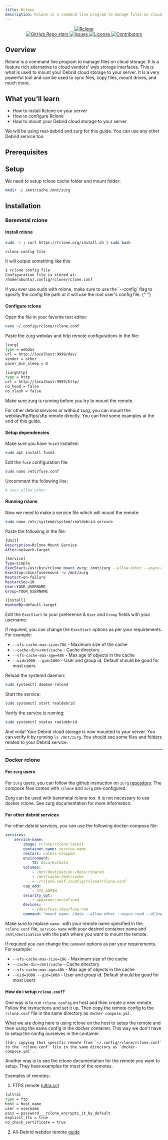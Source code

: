 ```yaml
---
title: Rclone
description: Rclone is a command line program to manage files on cloud storage.
---
```



<div align="center">
    <a href="https://rclone.org/">
        <img alt="Rclone" src="/img/rclone/rclone.png"></img>
    </a>
</div>

<div align="center">
    <a
        href="https://github.com/rclone/rclone/stargazers"
        style={{ display: "inline-block", marginRight: "10px" }}
    >
        <img
            alt="GitHub Repo stars"
            src="https://img.shields.io/github/stars/rclone/rclone"
        />
    </a>
    <a
        href="https://github.com/rclone/rclone/issues"
        style={{ display: "inline-block", marginRight: "10px" }}
    >
        <img
            alt="Issues"
            src="https://img.shields.io/github/issues/rclone/rclone"
        />
    </a>
    <a
        href="https://github.com/rclone/rclone/blob/main/LICENSE"
        style={{ display: "inline-block", marginRight: "10px" }}
    >
        <img
            alt="License"
            src="https://img.shields.io/github/license/rclone/rclone"
        />
    </a>
    <a
        href="https://github.com/rclone/rclone/graphs/contributors"
        style={{ display: "inline-block", marginRight: "10px" }}
    >
        <img
            alt="Contributors"
            src="https://img.shields.io/github/contributors/rclone/rclone"
        />
    </a>
</div>

## Overview

Rclone is a command line program to manage files on cloud storage. It is a feature rich alternative to cloud vendors' web storage interfaces.
This is what is used to mount your Debrid cloud storage to your server. It is a very powerful tool and can be used to sync files, copy files, mount drives, and much more.

## What you'll learn

-   How to install Rclone on your server
-   How to configure Rclone
-   How to mount your Debrid cloud storage to your server

<Callout>
    We will be using real-debrid and zurg for this guide. You can use any other
    Debrid service too.
</Callout>

## Prerequisites

<Cards>
    <Card
        href="/404"
        title="Linux"
        description="Since this guide is for Linux, you need to have a Linux server"
    />
    <Card
        href="/404"
        title="Debrid Service"
        description="Debrid Service like real-debrid"
    />
    <Card
        href="/404"
        title="Docker (Optional)"
        description="Required to run rclone in a containerized environment. Only required if you want to run rclone in a container"
    />
    <Card
        href="/404"
        title="Zurg (Optional)"
        description="This guide uses zurg with real-debrid. Not required, but preferred for real-debrid users for better performance"
    />
</Cards>

## Setup

We need to setup rclone cache folder and mount folder:

```bash title="Create cache and mount folders"
mkdir -p /mnt/cache /mnt/zurg
```

<Files>
    <Folder name="/mnt" defaultOpen>
        <Folder name="/cache" />
        <Folder name="/zurg" />
    </Folder>
</Files>

## Installation

### Baremetal rclone

#### Install rclone

```bash title="Install rclone"
sudo -v ; curl https://rclone.org/install.sh | sudo bash
```

```bash title="Find config path"
rclone config file
```

It will output something like this:

```bash title="Output"
$ rclone config file
Configuration file is stored at:
/home/ubuntu/.config/rclone/rclone.conf
```

<Callout type="warn">
    If you ever use sudo with rclone, make sure to use the `--config` flag to
    specify the config file path or it will use the root user's config file.
</Callout>{" "}

#### Configure rclone

Open the file in your favorite text editor:

```bash title="Open rclone.conf"
nano ~/.config/rclone/rclone.conf
```

Paste the zurg webdav and http remote configurations in the file:

```bash title="rclone.conf"
[zurg]
type = webdav
url = http://localhost:9999/dav/
vendor = other
pacer_min_sleep = 0

[zurghttp]
type = http
url = http://localhost:9999/http/
no_head = false
no_slash = false
```

<Callout>Make sure zurg is running before you try to mount the remote.</Callout>

<Callout>
    For other debrid services or without zurg, you can mount the
    webdav/ftp/ftps/sftp remote directly. You can find some examples at the end
    of this guide.
</Callout>

#### Setup dependencies

Make sure you have `fuse3` installed:

```bash title="Install fuse3"
sudo apt install fuse3
```

Edit the `fuse` configuration file:

```bash title="Edit fuse configuration"
sudo nano /etc/fuse.conf
```

Uncomment the following line:

```bash title="Uncomment the line"
# user_allow_other
```

#### Running rclone

Now we need to make a service file which will mount the remote:

```bash title="Create rclone service file"
sudo nano /etc/systemd/system/realdebrid.service
```

Paste the following in the file:

```bash title="realdebrid.service"
[Unit]
Description=Rclone Mount Service
After=network.target

[Service]
Type=simple
ExecStart=/usr/bin/rclone mount zurg: /mnt/zurg --allow-other --async-read --allow-non-empty --dir-cache-time=5s --buffer-size=64M --poll-interval=15s --use-mmap --vfs-read-ahead=128M --vfs-read-chunk-size=64M --vfs-read-chunk-size-limit=2048M --vfs-cache-max-age=48h --vfs-cache-mode=full --vfs-cache-poll-interval=30s --vfs-cache-max-size=70G --cache-dir=/mnt/cache --uid=1000 --gid=1000
ExecStop=/bin/fusermount -u /mnt/zurg
Restart=on-failure
RestartSec=10
User=YOUR_USERNAME
Group=YOUR_USERNAME

[Install]
WantedBy=default.target
```

Edit the `ExecStart` to your preference & `User` and `Group` fields with your username.

If required, you can change the `ExecStart` options as per your requirements. For example:

-   `--vfs-cache-max-size=70G` - Maximum size of the cache
-   `--cache-dir=/mnt/cache` - Cache directory
-   `--vfs-cache-max-age=48h` - Max age of objects in the cache
-   `--uid=1000 --gid=1000` - User and group id. Default should be good for most users

Reload the systemd daemon:

```bash title="Reload systemd daemon"
sudo systemctl daemon-reload
```

Start the service:

```bash title="Start the service"
sudo systemctl start realdebrid
```

Verify the service is running:

```bash title="Check service status"
sudo systemctl status realdebrid
```

And voila! Your Debrid cloud storage is now mounted to your server. You can verify it by running `ls /mnt/zurg`.
You should see some files and folders related to your Debrid service.

---

### Docker rclone

#### For `zurg` users

For `zurg` users, you can follow the github instruction on `zurg` [repository](https://github.com/debridmediamanager/zurg-testing?tab=readme-ov-file#how-to-run-zurg-in-5-steps-for-plex-with-docker).
The compose files comes with `rclone` and `zurg` pre-configured.

<Callout>
    Zurg can be used with baremetal rclone too. It is not necessary to use
    docker rclone. See zurg documentation for more information.
</Callout>

#### For other debrid services

For other debrid services, you can use the following docker-compose file:

```yaml title="docker-compose.yml"
services:
    service-name:
        image: rclone/rclone:latest
        container_name: service-name
        restart: unless-stopped
        environment:
            TZ: Asia/Kolkata
        volumes:
            - /mnt/destination:/data:rshared
            - /mnt/cache:/mnt/cache
            - ./rclone.conf:/config/rclone/rclone.conf
        cap_add:
            - SYS_ADMIN
        security_opt:
            - apparmor:unconfined
        devices:
            - /dev/fuse:/dev/fuse:rwm
        command: "mount name: /data --allow-other --async-read --allow-non-empty --dir-cache-time=5s --buffer-size=64M --poll-interval=15s --use-mmap --vfs-read-ahead=128M --vfs-read-chunk-size=64M --vfs-read-chunk-size-limit=2048M --vfs-cache-max-age=48h --vfs-cache-mode=full --vfs-cache-poll-interval=30s --vfs-cache-max-size=10G --cache-dir=/mnt/cache --umask=002 --uid=1000 --gid=1000"
```

<Files>
    <Folder name="/home/user/debrid-rclone-mount" defaultOpen>
        <File name="docker-compose.yml" />
        <File name="rclone.conf" />
    </Folder>
</Files>

Make sure to replace `name:` with your remote name specified in the `rclone.conf` file, `service-name` with your desired container name and
`/mnt/destination` with the path where you want to mount the remote.

If required you can change the `command` options as per your requirements. For example:

-   `--vfs-cache-max-size=10G` - Maximum size of the cache
-   `--cache-dir=/mnt/cache` - Cache directory
-   `--vfs-cache-max-age=48h` - Max age of objects in the cache
-   `--uid=1000 --gid=1000` - User and group id. Default should be good for most users

#### How do i setup `rclone.conf`?

One way is to run `rclone config` on host and then create a new remote. Follow the instructions and set it up. Then copy the remote config to the `rclone.conf`
file in the same directory as `docker-compose.yml`.

<Callout>
    What we are doing here is using rclone on the host to setup the remote and
    then using the same config in the docker container. This way we don't have to setup the config ourselves in the container.

    tldr; copying that specific remote from `~/.config/rclone/rclone.conf` to the `rclone.conf` file in the same directory as `docker-compose.yml`.
</Callout>

Another way is to see the rclone documentation for the remote you want to setup. They have examples for most of the remotes.

Examples of remotes:

1. FTPS remote ([ultra.cc](https://docs.ultra.cc/books/rclone/page/using-rclone-ftps))

```bash title="rclone.conf"
[ultra]
type = ftp
host = host_name
user = username
pass = password___rclone_encrypts_it_by_default
explicit_tls = true
no_check_certificate = true
```

2. All-Debrid webdav remote [guide](https://help.alldebrid.com/en/faq/rclone-webdav)
